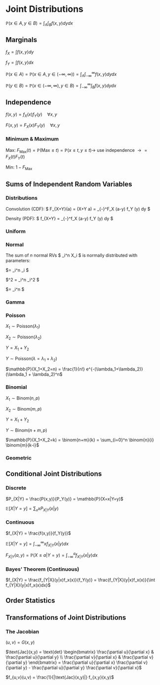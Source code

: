 # Joint Distributions

$\mathbb{P}(x \in A, y \in B) = \int_A \int_B f(x,y) dy dx$

## Marginals

$f_X = \int f(x,y) dy$

$f_Y = \int f(x,y) dx$

$\mathbb{P}(x \in A) = \mathbb{P}(x \in A, y \in (-\infty, \infty)) = \int_A \int_{-\infty}^{\infty} f(x,y) dy dx$

$\mathbb{P}(y \in B) = \mathbb{P}(x \in (-\infty, \infty), y \in B) = \int_{-\infty}^{\infty} \int_B  f(x,y) dy dx$

## Independence

$f(x,y)=f_X(x)f_Y(y) \quad \forall x,y$

$F(x,y)=F_X(x)F_Y(y) \quad \forall x,y$

### Minimum & Maximum

Max: $F_{\text{Max}}(t)=\mathbb{P}(\text{Max} \leq t) = \mathbb{P}(x \leq t, y \leq t) \rightarrow$ use independence $\rightarrow = F_X(t)F_Y(t)$

Min: $1-F_{\text{Max}}$

## Sums of Independent Random Variables

### Distributions

Convolution (CDF): $ F_{X+Y}(a) = \mathbb{P}(X+Y \leq a) = \int_{-\infty}^\infty F_X (a-y) f_Y (y) dy $

Density (PDF): $ f_{X+Y} = \int_{-\infty}^\infty f_X (a-y) f_Y (y) dy $

### Uniform

### Normal

The sum of $n$ normal RVs $ \sum_i^n X_i $ is normally distributed with parameters:

$\mu = \sum_i^n \mu_i $

$\sigma^2 = \sum_i^n \sigma_i^2 $

$\sigma = \sqrt{\sum_i^n \sigma_i^2} \neq \sum_i^n \sqrt{\sigma_i^2} $

### Gamma

### Poisson

$X_1\sim\text{Poisson}(\lambda_1)$

$X_2\sim\text{Poisson}(\lambda_2)$

$Y = X_1+Y_2$

$Y\sim\text{Poisson}(\lambda= \lambda_1 + \lambda_2)$

$\mathbb{P}(X_1+X_2=n) = \frac{1}{n!} e^{-(\lambda_1+\lambda_2)} (\lambda_1 + \lambda_2)^n$

### Binomial 

$X_1\sim\text{Binom}(n,p)$

$X_2\sim\text{Binom}(m,p)$

$Y = X_1+Y_2$

$Y\sim\text{Binom}(n+m,p)$

$\mathbb{P}(X_1+X_2=k) = \binom{n+m}{k} = \sum_{i=0}^n \binom{n}{i} \binom{m}{k-i}$

### Geometric

## Conditional Joint Distributions

### Discrete

$P_{X|Y} = \frac{P(x,y)}{P_Y(y)} = \mathbb{P}(X=x|Y=y)$

$\mathbb{E}[X|Y=y] = \displaystyle\sum_x x P_{X|Y}(x|y)$

### Continuous

$f_{X|Y} = \frac{f(x,y)}{f_Y(y)}$

$\mathbb{E}[X|Y=y] = \displaystyle\int_{-\infty}^\infty x f_{X|Y} (x|y) dx$

$F_{X|Y}(a,y) = \mathbb{P}(X \leq a | Y=y) = \displaystyle\int_{-\infty}^a f_{X|Y}(x|y) dx$

### Bayes' Theorem (Continuous)

$f_{X|Y} = \frac{f_{Y|X}(y|x)f_x(x)}{f_Y(y)} = \frac{f_{Y|X}(y|x)f_x(x)}{\int f_{Y|X}(y|x)f_x(x)dx}$

## Order Statistics

## Transformations of Joint Distributions

### The Jacobian

$(u,v) = G(x,y)$

$\text{Jac}(x,y) = \text{det} \begin{bmatrix} \frac{\partial u}{\partial x} & \frac{\partial u}{\partial y} \\ \frac{\partial v}{\partial x} & \frac{\partial v}{\partial y}  \end{bmatrix} = \frac{\partial u}{\partial x} \frac{\partial v}{\partial y} - \frac{\partial u}{\partial y} \frac{\partial v}{\partial x}$ 

$f_{u,v}(u,v) = \frac{1}{|\text{Jac}(x,y)|} f_{x,y}(x,y)$